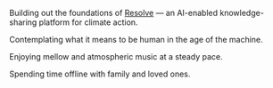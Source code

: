Building out the foundations of [Resolve](https://resolve.global) — an AI-enabled knowledge-sharing platform for climate action.

Contemplating what it means to be human in the age of the machine.

Enjoying mellow and atmospheric music at a steady pace.

Spending time offline with family and loved ones.